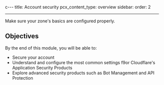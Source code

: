 c---
title: Account security
pcx_content_type: overview
sidebar:
  order: 2

---

Make sure your zone's basics are configured properly.

## Objectives

By the end of this module, you will be able to:

* Secure your account
* Understand and configure the most common settings f9or Cloudflare's Application Security Products
* Explore advanced security products such as Bot Management and API Protection
